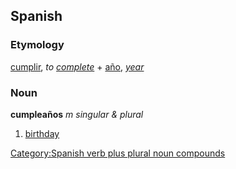 ==Spanish==
===Etymology===
[[cumplir]], ''to [[complete]]'' + [[año]], ''[[year]]''

===Noun===
'''cumpleaños''' ''m singular & plural''

# [[birthday]]


[[Category:Spanish verb plus plural noun compounds]]